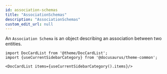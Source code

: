 ```yaml
---
id: association-schemas
title: "AssociationSchemas"
description: "AssociationSchemas"
custom_edit_url: null
---
```




An `Association Schema` is an object describing an association between two entities.



```mdx-code-block
import DocCardList from '@theme/DocCardList';
import {useCurrentSidebarCategory} from '@docusaurus/theme-common';

<DocCardList items={useCurrentSidebarCategory().items}/>
```
      